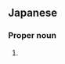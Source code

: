 ==Japanese==
{{ja-kanjitab|みね|こ|yomi=k}}

===Proper noun===
{{ja-pos|proper|みねこ}}

# {{given name|female|lang=ja|sort=みねこ}}